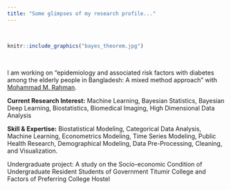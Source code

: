 ```yaml
---
title: "Some glimpses of my research profile..."
---
```


<br>

```r
knitr::include_graphics("bayes_theorem.jpg")
```

<br>

I am working on "epidemiology and associated risk factors with diabetes among the elderly people in Bangladesh: A mixed method approach" with [Mohammad M. Rahman](https://scholar.google.com/citations?user=IMj8eEcAAAAJ).

**Current Research Interest:** Machine Learning, Bayesian Statistics, Bayesian Deep Learning, Biostatistics, Biomedical Imaging, High Dimensional Data Analysis

**Skill & Expertise:** Biostatistical Modeling, Categorical Data Analysis, Machine Learning, Econometrics Modeling, Time Series Modeling, Public Health Research, Demographical Modeling, Data Pre-Processing, Cleaning, and Visualization.

Undergraduate project: A study on the Socio-economic Condition of Undergraduate Resident Students of Government Titumir College and Factors of Preferring College Hostel